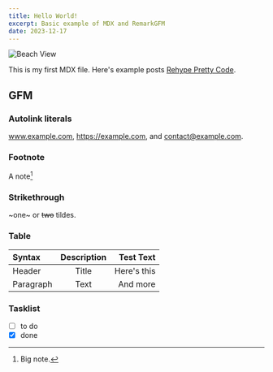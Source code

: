 ```yaml
---
title: Hello World!
excerpt: Basic example of MDX and RemarkGFM
date: 2023-12-17
---
```


<Image src='/images/sample.png' alt='Beach View' width={700} height={500} />

This is my first MDX file. Here's example posts [Rehype Pretty Code](/posts/rehype-pretty-code).

## GFM

### Autolink literals

www.example.com, https://example.com, and contact@example.com.

### Footnote

A note[^1]

[^1]: Big note.

### Strikethrough

~one~ or ~~two~~ tildes.

### Table

| Syntax    | Description |   Test Text |
| :-------- | :---------: | ----------: |
| Header    |    Title    | Here's this |
| Paragraph |    Text     |    And more |

### Tasklist

* [ ] to do 
* [x] done
